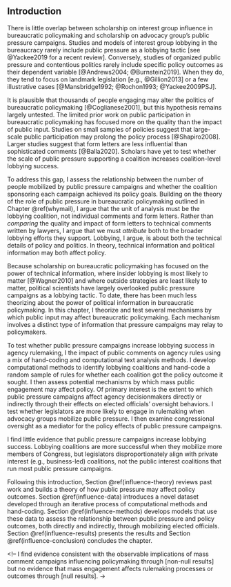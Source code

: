 ## Introduction

There is little overlap between scholarship on interest group influence in bureaucratic policymaking and scholarship on advocacy group's public pressure campaigns. Studies and models of interest group lobbying in the bureaucracy rarely include public pressure as a lobbying tactic [see @Yackee2019 for a recent review].
Conversely, studies of organized public pressure and contentious politics rarely include specific policy outcomes as their dependent variable [@Andrews2004; @Burnstein2019]. When they do, they tend to focus on landmark legislation [e.g., @Gillion2013] or a few illustrative cases [@Mansbridge1992; @Rochon1993; @Yackee2009PSJ].

It is plausible that thousands of people engaging
may alter the politics of bureaucratic policymaking [@Coglianese2001], but this hypothesis
remains largely untested. The limited prior work on public participation in bureaucratic policymaking has focused more on the quality than the impact of public input. Studies on small samples of policies suggest that large-scale public participation may prolong the policy process [@Shapiro2008]. Larger studies suggest that form letters are less influential than sophisticated comments [@Balla2020]. Scholars have yet to test whether the scale of public pressure supporting a coalition increases coalition-level lobbying success.

<!--To address this gap, -->
To address this gap, <!--I assess the relationship between the number of
public comments and the amount of change between draft and final policy
texts. Next, -->
I assess the relationship between the number of people
mobilized by public pressure campaigns and whether the coalition sponsoring each campaign achieved its policy
goals. Building on the theory of the role of public pressure in bureaucratic policymaking outlined in Chapter \@ref(whymail), I argue that the unit of analysis must be the lobbying coalition, not individual comments and form letters. Rather than *comparing* the quality and impact of form letters to technical comments written by lawyers, I argue that we must *attribute* both to the broader lobbying efforts they support. Lobbying, I argue, is about both the technical details of policy and politics. In theory, technical information and political information may both affect policy. 

Because scholarship on bureaucratic policymaking has focused on the
power of technical information, where insider lobbying is most likely to
matter [@Wagner2010] and where outside strategies are least likely to matter,
political scientists have largely overlooked public pressure campaigns as a lobbying
tactic. To date, there has been much less theorizing about the power of political information in bureaucratic policymaking.
In this chapter, I theorize and test several mechanisms by which public input may affect bureaucratic policymaking. Each mechanism involves a distinct type of information that pressure campaigns may relay to policymakers. 

<!--
> TODO Review theory section.


<!-- Why Public Pressure May NOT Affect Agency Decisions

Responding to public pressure campaigns, agency officials often reject the notion that public pressure should inform their decisions.

<!-- Why Public Pressure May Affect Agency Decisions
-->

To test whether public pressure campaigns increase lobbying success in agency rulemaking, I the impact of public comments on agency rules using a mix of hand-coding and computational text analysis methods. I develop computational methods to identify lobbying coalitions and hand-code a random sample of rules for whether each coalition got the policy outcome it sought. I then assess potential mechanisms by which mass public engagement may affect policy. 
Of primary interest is the extent to which public pressure campaigns affect agency decisionmakers directly or indirectly through their effects on elected officials' oversight behaviors. 
<!--TODO Ellie: sentences into full paragraphs-->
I test whether legislators are more likely to engage in rulemaking when advocacy groups mobilize public pressure. I then examine congressional oversight as a mediator for the policy effects of public pressure campaigns. 

I find little evidence that public pressure campaigns increase lobbying success. Lobbying coalitions are more successful when they mobilize more members of Congress, but legislators disproportionately align with private interest (e.g., business-led) coalitions, not the public interest coalitions that run most public pressure campaigns. 

Following this introduction, Section \@ref(influence-theory) reviews past work and builds a theory of how public pressure may affect policy outcomes. Section \@ref(influence-data) introduces a novel dataset developed through an iterative process of computational methods and hand-coding. Section \@ref(influence-methods) develops models that use these data to assess the relationship between public pressure and policy outcomes, both directly and indirectly, through mobilizing elected officials. Section \@ref(influence-results) presents the results and Section \@ref(influence-conclusion) concludes the chapter. 





<!--
I find evidence consistent with the observable implications of mass
comment campaigns influencing policymaking through [non-null results]
but no evidence that mass engagement affects rulemaking processes or
outcomes through [null results].
->
